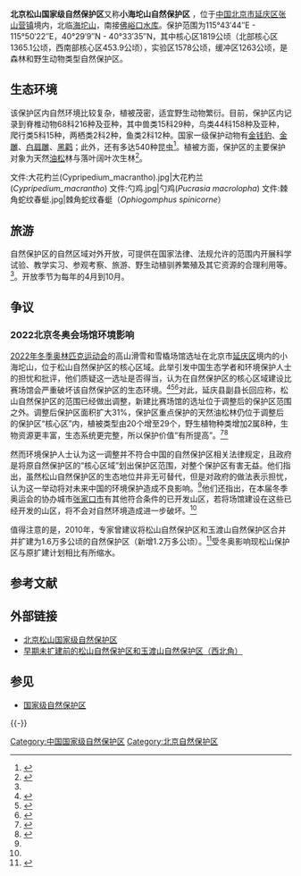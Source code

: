{{Geobox|保护区
<!-- *** Heading *** -->
| name = 北京松山国家级自然保护区 
| native_name = 
| other_name = 
| category = 自然保护区
<!-- *** Image *** -->
| image = 
| image_caption =
| image_size = 
<!-- *** Country *** -->
| country = 中国
| state = 北京
<!-- *** Dimensions *** -->
| length = 
| width =  
| area = 46.71
<!-- *** Features *** -->
| geology =石质山区
| biome = 
| plant = 天然油松林、落叶阔叶次生林
| animal = 
<!-- *** History & management *** -->
| established = 1985年（市级）<br />1986年（升为国家级）
| date = 
| management = 北京松山国家级自然保护区管理处
<!-- *** Website *** --> 
| website = http://www.songshan.org.cn/
<!-- *** Footnotes *** -->
| footnotes =
}}
{{中国自然保护单位 
|级别 = 国家级自然保护区
|名称 = 北京松山
|省名 =
|市/县名 =
|面积 = 6212.96 hm<sup>2</sup>
|所在 = [[北京市|北京市]][[延庆区|延庆区]]
|分类 = 森林生态自然保护区
|建立时间 = 1985-04-01
}}

'''北京松山国家级自然保护区'''又称'''小海坨山自然保护区'''<!--https://news.sina.cn/2015-08-07/detail-ifxftkps3536714.d.html-->，位于[[中国|中国]][[北京市|北京市]][[延庆区|延庆区]][[张山营镇|张山营镇]]境内，北临[[海坨山|海坨山]]，南接[[佛峪口水库|佛峪口水库]]。保护范围为115°43′44″E - 115°50′22″E，40°29′9″N - 40°33′35″N，其中核心区1819公顷（北部核心区1365.1公顷，西南部核心区453.9公顷），实验区1578公顷，缓冲区1263公顷，是森林和野生动物类型自然保护区。

== 生态环境 ==
该保护区内自然环境比较复杂，植被茂密，适宜野生动物繁衍。目前，保护区内记录到脊椎动物68科216种及亚种，其中兽类15科29种，鸟类44科158种及亚种，爬行类5科15种，两栖类2科2种，鱼类2科12种。国家一级保护动物有[[金钱豹|金钱豹]]、[[金雕|金雕]]、[[白肩雕|白肩雕]]、[[黑鹳|黑鹳]]；此外，还有多达540种昆虫<ref>{{Cite web |url=http://www.songshan.org.cn/index.php?id=151 |title=存档副本 |accessdate=2011-11-26 |archive-date=2011-10-20 |archive-url=https://web.archive.org/web/20111020123130/http://www.songshan.org.cn/index.php?id=151 |dead-url=yes }}</ref>。植被方面，保护区的主要保护对象为天然[[油松|油松]]林与落叶阔叶次生林<ref name="#1">{{Cite web |url=http://www.songshan.org.cn/index.php?id=145 |title=存档副本 |accessdate=2011-11-26 |archive-date=2011-10-20 |archive-url=https://web.archive.org/web/20111020123115/http://www.songshan.org.cn/index.php?id=145 |dead-url=yes }}</ref>。

<gallery caption="松山国家级自然保护区中的部分珍稀动植物" mode="packed">
文件:大花杓兰(Cypripedium_macrantho).jpg|大花杓兰(''Cypripedium_macrantho'')
文件:勺鸡.jpg|勺鸡(''Pucrasia macrolopha'')
文件:棘角蛇纹春蜓.jpg|棘角蛇纹春蜓（''Ophiogomphus spinicorne''）
</gallery>

== 旅游 ==
自然保护区的自然区域对外开放，可提供在国家法律、法规允许的范围内开展科学试验、教学实习、参观考察、旅游、野生动植驯养繁殖及其它资源的合理利用等。<ref name="#1"/>。开放季节为每年的4月到10月。
==争议==
===2022北京冬奥会场馆环境影响===
[[2022年冬季奥林匹克运动会|2022年冬季奥林匹克运动会]]的高山滑雪和雪橇场馆选址在北京市[[延庆区|延庆区]]境内的小海坨山，位于松山自然保护区的核心区域。此举引发中国生态学者和环境保护人士的担忧和批评，他们质疑这一选址是否得当，认为在自然保护区的核心区域建设比赛场馆会严重破坏该自然保护区的生态环境。<ref>{{cite web|url=http://www.scmp.com/news/china/society/article/1846273/winter-olympic-games-venues-china-pose-threat-beijing-nature|title=Winter Olympic Games venues in China 'pose threat to Beijing nature reserve'|work=South China Morning Post|date=2015-08-03|accessdate=2015-08-12|archive-date=2015-08-07|archive-url=https://web.archive.org/web/20150807020823/http://www.scmp.com/news/china/society/article/1846273/winter-olympic-games-venues-china-pose-threat-beijing-nature|dead-url=no}}</ref><ref name="ibt">{{cite web|url=http://www.ibtimes.com/beijing-winter-olympics-2022s-environmental-impact-includes-nature-reserve-damage-2036501|title=Beijing Winter Olympics 2022's Environmental Impact Includes Nature Reserve Damage, Critics Say|work=International Business Times|date=2015-08-03|accessdate=2015-08-12|archive-date=2016-01-27|archive-url=https://web.archive.org/web/20160127075122/http://www.ibtimes.com/beijing-winter-olympics-2022s-environmental-impact-includes-nature-reserve-damage-2036501|dead-url=no}}</ref><ref name="nature">{{cite web|url=http://www.nature.com/news/chinese-biologists-lead-outcry-over-winter-olympics-ski-site-1.18174|title=Chinese biologists lead outcry over Winter Olympics ski site|work=[[自然_(期刊)|Nature]]|date=2015-08-11|accessdate=2015-08-12|doi=10.1038/nature.2015.18174|archive-date=2015-08-12|archive-url=https://web.archive.org/web/20150812234616/http://www.nature.com/news/chinese-biologists-lead-outcry-over-winter-olympics-ski-site-1.18174|dead-url=no}}</ref>对此，延庆县副县长回应称，松山自然保护区的范围已经做出调整，新建比赛场馆的选址位于调整后的保护区范围之外。调整后保护区面积扩大31%，保护区重点保护的天然油松林仍位于调整后的保护区“核心区”内，植被类型由20个增至29个，野生植物种类增加2属8种，生物资源更丰富，生态系统更完整，所以保护价值“有所提高”。<ref>{{cite web|url=http://epaper.bjnews.com.cn/html/2015-08/07/content_591870.htm?div=0|title=“小海坨松山保护区面积扩大31%”|work=新京报|date=2015-08-07|accessdate=2015-08-12|archive-date=2016-03-05|archive-url=https://web.archive.org/web/20160305080919/http://epaper.bjnews.com.cn/html/2015-08/07/content_591870.htm?div=0|dead-url=no}}</ref><ref>{{cite web|url=http://sports.people.com.cn/n/2015/0808/c22176-27430234.html|title=2022年冬奥会比赛场地不在保护区内|date=2015-08-08|work=人民日报|accessdate=2015-08-12|archive-date=2017-02-02|archive-url=https://web.archive.org/web/20170202010548/http://sports.people.com.cn/n/2015/0808/c22176-27430234.html|dead-url=no}}</ref>

然而环境保护人士认为这一调整并不符合中国的自然保护区相关法律规定，且政府是将原自然保护区的“核心区域”划出保护区范围，对整个保护区有害无益。他们指出，虽然松山自然保护区的生态地位并非无可替代，但是对政府的做法表示担忧，认为这一举动将对未来中国的环境保护造成不良影响。<ref name="nature"/>他们还指出，在本届冬季奥运会的协办城市[[张家口市|张家口市]]有其他符合条件的已开发山区，若将场馆建设在这些已经开发的山区，将不会对自然环境造成进一步破坏。<ref name="nature"/>

值得注意的是，2010年，专家曾建议将松山自然保护区和玉渡山自然保护区合并并扩建为1.6万多公顷的自然保护区（新增1.2万多公顷）。<ref>{{Cite web |url=https://fashion.ifeng.com/news/detail_2010_07/20/1802681_0.shtml |title=北京首绘植物保护战略图 |accessdate=2020-03-27 |archive-date=2020-03-27 |archive-url=https://web.archive.org/web/20200327064246/https://fashion.ifeng.com/news/detail_2010_07/20/1802681_0.shtml |dead-url=no }}</ref>受冬奥影响现松山保护区与原扩建计划相比有所缩水。

== 参考文献 ==
{{Reflist|2}}

== 外部链接 ==
* [http://www.songshan.org.cn 北京松山国家级自然保护区]{{Wayback|url=http://www.songshan.org.cn/ |date=20111119083222 }}
* [https://web.archive.org/web/20200327070013im_/http://img.jk51.com/img_jk51/178357173.jpeg 早期未扩建前的松山自然保护区和玉渡山自然保护区（西北角）]

== 参见 ==
* [[国家级自然保护区|国家级自然保护区]]

{{-}}
{{中华人民共和国国家级自然保护区}}

[[Category:中国国家级自然保护区|Category:中国国家级自然保护区]]
[[Category:北京自然保护区|Category:北京自然保护区]]